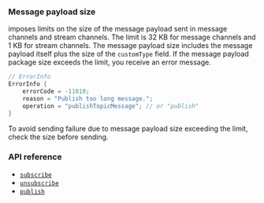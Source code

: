 <PlatformWrapper platform="android">

### Message payload size

<Vg k="SIG_SDK" /> imposes limits on the size of the message payload sent in message channels and stream channels. The limit is 32 KB for message channels and 1 KB for stream channels. The message payload size includes the message payload itself plus the size of the `customType` field. If the message payload package size exceeds the limit, you receive an error message.

```java
// ErrorInfo
ErrorInfo {
    errorCode = -11010;
    reason = "Publish too long message.";
    operation = "publishTopicMessage"; // or "publish"
}
```

To avoid sending failure due to message payload size exceeding the limit, check the size before sending.

### API reference

- [`subscribe`](../reference/api#channelsubscribepropsag_platform)
- [`unsubscribe`](../reference/api#channelunsubscribepropsag_platform)
- [`publish`](../reference/api#messagepublishpropsag_platform)

</PlatformWrapper>